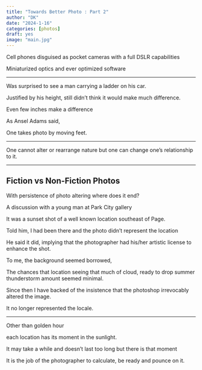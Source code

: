 ```yaml
---
title: "Towards Better Photo : Part 2"
author: "DK"
date: "2024-1-16"
categories: [photos]
draft: yes
image: "main.jpg"
---
```


Cell phones disguised as pocket cameras with a full DSLR capabilities

Miniaturized optics and ever optimized software

---

Was surprised to see a man carrying a ladder on his car.

Justified by his height, still didn't think it would make much difference.

Even few inches make a difference

As Ansel Adams said,

One takes photo by moving feet.

---

One cannot alter or rearrange nature but one can change one's relationship to it.

---

## Fiction vs Non-Fiction Photos

With persistence of photo altering where does it end?

A discussion with a young man at Park City gallery

It was a sunset shot of a well known location southeast of Page.

Told him, I had been there and the photo didn't represent the location

He said it did, implying that the photographer had his/her artistic license to enhance the shot.

To me, the background seemed borrowed,

The chances that location seeing that much of cloud, ready to drop summer thunderstorm amount seemed minimal.

Since then I have backed of the insistence that the photoshop irrevocably altered the image.

It no longer represented the locale.

---

Other than golden hour

each location has its moment in the sunlight.

It may take a while and doesn't last too long but there is that moment

It is the job of the photographer to calculate, be ready and pounce on it.
